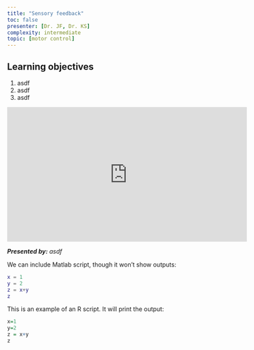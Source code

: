 ```yaml
---
title: "Sensory feedback"
toc: false
presenter: [Dr. JF, Dr. KS]
complexity: intermediate
topic: [motor control]
---
```


## Learning objectives

1.  asdf
2.  asdf
3.  asdf

<iframe width="560" height="315" src="https://www.youtube.com/embed/oF_kEXJJbjI?si=28HD3JOWjLaQPxvI" title="YouTube video player" frameborder="0" allow="accelerometer; autoplay; clipboard-write; encrypted-media; gyroscope; picture-in-picture" allowfullscreen>

</iframe>

***Presented by:*** *asdf*

We can include Matlab script, though it won't show outputs:

``` matlab
x = 1
y = 2
z = x+y
z
```

This is an example of an R script. It will print the output:

```r
x=1
y=2
z = x+y
z
```
